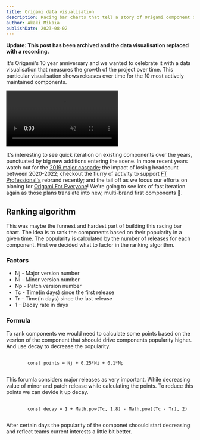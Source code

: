 ```yaml
---
title: Origami data visualisation
description: Racing bar charts that tell a story of Origami component development over time
author: Akaki Mikaia
publishDate: 2023-08-02
---
```


**Update: This post has been archived and the data visualisation replaced with a recording.**

It's Origami's 10 year anniversary and we wanted to celebrate it with a data visualisation that measures the growth of the project over time.
This particular visualisation shows releases over time for the 10 most actively maintained components.

<video autoplay loop muted playsinline>
  <source src="/assets/images/2023-08-02-data-vis/graph.webm" type="video/webm" />
</video>

It's interesting to see quick iteration on existing components over the years, punctuated by big new additions entering the scene. In more recent years watch out for the [2019 major cascade](https://origami.ft.com/blog/2019/10/31/major-cascade/); the impact of losing headcount between 2020-2022; checkout the flurry of activity to support [FT Professional's](https://origami.ft.com/blog/2023/05/31/newsletter/) rebrand recently; and the tail off as we focus our efforts on planing for [Origami For Everyone](https://financialtimes.atlassian.net/wiki/spaces/OR/blog/2023/05/18/8064925807/Introducing+Origami+for+Everyone)! We're going to see lots of fast iteration again as those plans translate into new, multi-brand first components 🎉.

## Ranking algorithm

This was maybe the funnest and hardest part of building this racing bar chart. The idea is to rank the components based on their popularity in a given time.
The popularity is calculated by the number of releases for each component. First we decided what to factor in the ranking algorithm.

### Factors

- Nj - Major version number
- Ni - Minor version number
- Np - Patch version number
- Tc - Time(in days) since the first release
- Tr - Time(in days) since the last release
- 1 - Decay rate in days

### Formula

To rank components we would need to calculate some points based on the vesrion of the component that shoould drive components popularity higher. And use decay to decrease the popularity.

<pre>
	<code class="o-syntax-highlight--js">
		const points = Nj + 0.25*Ni + 0.1*Np
	</code>
</pre>

This forumla considers major releases as very important. While decreasing
value of minor and patch release while calculating the points. To reduce this
points we can devide it up decay.

<pre>
	<code class="o-syntax-highlight--js">
		const decay = 1 + Math.pow(Tc, 1,8) - Math.pow((Tc - Tr), 2)
	</code>
</pre>

After certain days the popularity of the componet shoould start decreasing and
reflect teams current interests a little bit better.
